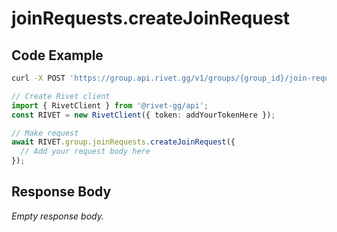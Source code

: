 
# joinRequests.createJoinRequest

## Code Example

<CodeGroup title='Request' tag='POST' label='https://group.api.rivet.gg/v1/groups/{group_id}/join-request'>

```bash {{ title: 'cURL' }}
curl -X POST 'https://group.api.rivet.gg/v1/groups/{group_id}/join-request'
```

```ts
// Create Rivet client
import { RivetClient } from '@rivet-gg/api';
const RIVET = new RivetClient({ token: addYourTokenHere });

// Make request
await RIVET.group.joinRequests.createJoinRequest({
  // Add your request body here
});
```

</CodeGroup>


## Response Body

_Empty response body._
